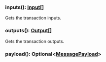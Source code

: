 ### inputs(): [Input[]](#input)

Gets the transaction inputs.

### outputs(): [Output[]](#output)

Gets the transaction outputs.

### payload(): Optional&lt;[MessagePayload](#messagepayload)&gt;
